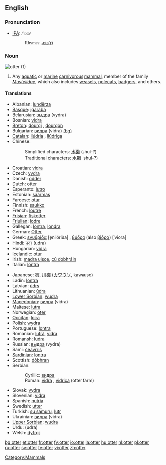 {{wikipedia}}
==English==

===Pronunciation===
* [[w:IPA|IPA]]: <font style="font-family:lucida sans unicode">/ˈɒtə/
*: Rhymes: [[Rhymes:English:-ɒtə(r)|-ɒtə(r)]]</font>

===Noun===
[[Image:Loutre des pyrenees baronnies 2004.jpg|thumb|otter (1)]]
{{en-noun}}

# Any [[aquatic]] or [[marine]] [[carnivorous]] [[mammal]], member of the family ''[[Mustelidae]]'', which also includes [[weasel]]s, [[polecat]]s, [[badger]]s, and others.

====Translations====
{{trans-top|The mammal}}
* Albanian: [[lundërza]]
* [[Basque]]: [[igaraba]]
* Belarusian: [[выдра]] (vydra)
* Bosnian: [[vidra]] {{f}}
* [[Breton]]: [[dourgi]] {{m}}, [[dourgon]] {{p}}
* Bulgarian: [[видра]] (vidra) [[:bg:видра|(bg)]]
* [[Catalan]]: [[llúdria]] {{f}}, [[llúdriga]] {{f}}
* Chinese:
*: Simplified characters: [[水獭]] (shuǐ-?)
*: Traditional characters: [[水獺]] (shuǐ-?)
* Croatian: [[vidra]] {{f}}
* Czech: [[vydra]]
* Danish: [[odder]]
* Dutch: otter {{m}}
* Esperanto: [[lutro]]
* Estonian: [[saarmas]]
* Faroese: [[otur]]
* Finnish: [[saukko]]
* French: [[loutre]] {{f}}
* [[Frisian]]: [[fiskotter]]
* [[Friulian]]: [[lodre]]
* Gallegan: [[lontra]], [[londra]]
* German: [[Otter]] {{m}}
* Greek: [[ενυδρίδα]] [e̞niˈðriða] {{f}}, [[βύδρα]] (also [[βίδρα]]) [ˈviðra] {{f}}
* Hindi: [[उदर]] (udra) {{m}}
* Hungarian: [[vidra]]
* Icelandic: [[otur]] {{m}}
* Irish: [[madra uisce]], [[cú dobhráin]]
* Italian: [[lontra]] {{f}}
{{trans-mid}}
* Japanese: [[獺]], [[川獺]] ([[カワウソ]], kawauso)
* Ladin: [[lontra]]
* Latvian: [[ūdrs]]
* Lithuanian: [[ūdra]]
* [[Lower Sorbian]]: [[wudra]]
* [[Macedonian]]: [[видра]] (vidra)
* Maltese: [[lutra]]
* Norwegian: [[oter]]
* [[Occitan]]: [[loira]]
* Polish: [[wydra]]
* Portuguese: [[lontra]]
* Romanian: [[lutră]], [[vidra]]
* Romansh: [[ludra]]
* Russian: [[выдра]] (vydra)
* Sami: [[čeavrris]]
* [[Sardinian]]: [[lontra]]
* Scottish: [[dòbhran]]
* Serbian:
*: Cyrillic: [[видра]] {{f}}
*: Roman: [[vidra]] {{f}}, [[vidrica]] (otter farm)
* Slovak: [[vydra]]
* Slovenian: [[vidra]] {{f}}
* Spanish: [[nutria]] {{f}}
* Swedish: [[utter]] {{c}}
* Turkish: [[su samuru]], [[lutr]]
* Ukrainian: [[видра]] (vidra)
* [[Upper Sorbian]]: [[wudra]]
* Urdu: {{URchar|[[ادر]]}} (udra) {{m}}
* Welsh: [[dyfrgi]]
{{trans-bottom}}

[[Category:Mammals]]

[[bg:otter]]
[[et:otter]]
[[fr:otter]]
[[fy:otter]]
[[io:otter]]
[[la:otter]]
[[hu:otter]]
[[nl:otter]]
[[pl:otter]]
[[ru:otter]]
[[sv:otter]]
[[te:otter]]
[[vi:otter]]
[[zh:otter]]